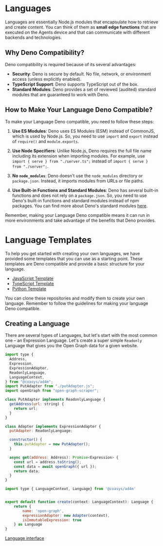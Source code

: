 # Languages

Languages are essentially Node.js modules that encapsulate how to retrieve
and create content. You can think of them as **small edge functions** that are executed on the Agents device and that can communicate with different backends and technologies.

## Why Deno Compatibility?

Deno compatibility is required because of its several advantages:

- **Security**: Deno is secure by default. No file, network, or environment access (unless explicitly enabled).
- **TypeScript Support**: Deno supports TypeScript out of the box.
- **Standard Modules**: Deno provides a set of reviewed (audited) standard modules that are guaranteed to work with Deno.

## How to Make Your Language Deno Compatible?

To make your Language Deno compatible, you need to follow these steps:

1. **Use ES Modules**: Deno uses ES Modules (ESM) instead of CommonJS, which is used by Node.js. So, you need to use `import` and `export` instead of `require()` and `module.exports`.

2. **Use Node Specifiers**: Unlike Node.js, Deno requires the full file name including its extension when importing modules. For example, use `import { serve } from "./server.ts";` instead of `import { serve } from "./server";`.

3. **No `node_modules`**: Deno doesn't use the `node_modules` directory or `package.json`. Instead, it imports modules from URLs or file paths.

4. **Use Built-in Functions and Standard Modules**: Deno has several built-in functions and does not rely on a `package.json`. So, you need to use Deno's built-in functions and standard modules instead of npm packages. You can find more about Deno's standard modules [here](https://deno.land/std).

Remember, making your Language Deno compatible means it can run in more environments and take advantage of the benefits that Deno provides.

# Language Templates

To help you get started with creating your own languages, we have provided some templates that you can use as a starting point. These templates are Deno compatible and provide a basic structure for your language.

- [JavaScript Template](https://github.com/your-org/js-template)
- [TypeScript Template](https://github.com/your-org/ts-template)
- [Python Template](https://github.com/your-org/py-template)

You can clone these repositories and modify them to create your own language. Remember to follow the guidelines for making your language Deno compatible.

## Creating a Language

There are several types of Languages, but let's start with the most common one – an Expression Language.
Let's create a super simple `Readonly` Language that gives you the Open Graph data for a given website.

```js filename="adapter.js"
import type {
  Address,
  Expression,
  ExpressionAdapter,
  ReadonlyLanguage,
  LanguageContext,
} from "@coasys/ad4m";
import PutAdapter from "./putAdapter.js";
import openGraph from "open-graph-scraper";

class PutAdapter implements ReadonlyLanguage {
  getAddress(url: string) {
    return url;
  }
}

class Adapter implements ExpressionAdapter {
  putAdapter: ReadonlyLanguage;

  constructor() {
    this.putAdapter = new PutAdapter();
  }

  async get(address: Address): Promise<Expression> {
    const url = address.toString();
    const data = await openGraph({ url });
    return data;
  }
}
```

```js
import type { LanguageContext, Language} from '@coasys/ad4m'


export default function create(context: LanguageContext): Language {
    return {
        name: 'open-graph',
        expressionAdapter: new Adapter(context),
        isImmutableExpression: true
    } as Language
}
```

[Language interface](/jsdoc/interfaces/Language)
